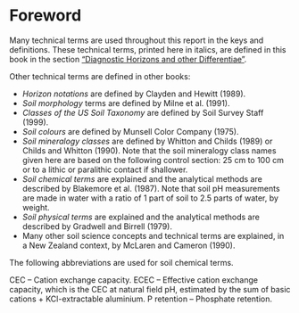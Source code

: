 # Foreword

Many technical terms are used throughout this report in the keys and definitions. These technical terms, printed here in italics, are defined in this book in the section [“Diagnostic Horizons and other Differentiae”](#diagnostics). 

Other technical terms are defined in other books:

  * _Horizon notations_ are defined by Clayden and Hewitt (1989).
  * _Soil morphology_ terms are defined by Milne et al. (1991).
  * _Classes of the US Soil Taxonomy_ are defined by Soil Survey Staff (1999).
  *	_Soil colours_ are defined by Munsell Color Company (1975).
  *	_Soil mineralogy classes_ are defined by Whitton and Childs (1989) or Childs and Whitton (1990). Note that the soil mineralogy class names given here are based on the following control section: 25 cm to 100 cm or to a lithic or paralithic contact if shallower.
  *	_Soil chemical terms_ are explained and the analytical methods are described by Blakemore et al. (1987). Note that soil pH measurements are made in water with a ratio of 1 part of soil to 2.5 parts of water, by weight.
  *	_Soil physical terms_ are explained and the analytical methods are described by Gradwell and Birrell (1979).
  *	Many other soil science concepts and technical terms are explained, in a New Zealand context, by McLaren and Cameron (1990).
  
The following abbreviations are used for soil chemical terms.

CEC	– Cation exchange capacity.
ECEC	– Effective cation exchange capacity, which is the CEC at natural field pH, estimated by the sum of basic cations + KCl-extractable aluminium.
P retention	 – Phosphate retention.
